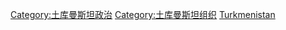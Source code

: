 [[Category:土库曼斯坦政治|Category:土库曼斯坦政治]]
[[Category:土库曼斯坦组织|Category:土库曼斯坦组织]]
[[Category:亚洲各国政党|Turkmenistan]]